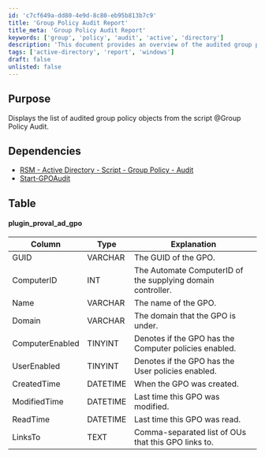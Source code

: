 ```yaml
---
id: 'c7cf649a-dd80-4e9d-8c80-eb95b813b7c9'
title: 'Group Policy Audit Report'
title_meta: 'Group Policy Audit Report'
keywords: ['group', 'policy', 'audit', 'active', 'directory']
description: 'This document provides an overview of the audited group policy objects retrieved from the Group Policy Audit script, detailing their attributes and dependencies for effective management and reporting in Active Directory environments.'
tags: ['active-directory', 'report', 'windows']
draft: false
unlisted: false
---
```

## Purpose

Displays the list of audited group policy objects from the script @Group Policy Audit.

## Dependencies

- [RSM - Active Directory - Script - Group Policy - Audit](https://proval.itglue.com/DOC-5078775-15193954)
- [Start-GPOAudit](https://proval.itglue.com/DOC-5078775-7457846)

## Table

#### plugin_proval_ad_gpo

| Column          | Type      | Explanation                                                       |
|-----------------|-----------|-------------------------------------------------------------------|
| GUID            | VARCHAR   | The GUID of the GPO.                                             |
| ComputerID      | INT       | The Automate ComputerID of the supplying domain controller.      |
| Name            | VARCHAR   | The name of the GPO.                                            |
| Domain          | VARCHAR   | The domain that the GPO is under.                               |
| ComputerEnabled  | TINYINT   | Denotes if the GPO has the Computer policies enabled.           |
| UserEnabled      | TINYINT   | Denotes if the GPO has the User policies enabled.               |
| CreatedTime      | DATETIME  | When the GPO was created.                                       |
| ModifiedTime     | DATETIME  | Last time this GPO was modified.                                |
| ReadTime         | DATETIME  | Last time this GPO was read.                                    |
| LinksTo          | TEXT      | Comma-separated list of OUs that this GPO links to.            |












